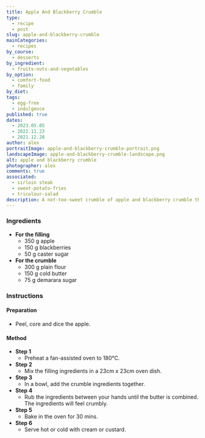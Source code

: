 ```yaml
---
title: Apple And Blackberry Crumble
type:
  - recipe
  - post
slug: apple-and-blackberry-crumble
mainCategories:
  - recipes
by_course:
  - desserts
by_ingredient:
  - fruits-nuts-and-vegetables
by_option:
  - comfort-food
  - family
by_diet:
tags:
  - egg-free
  - indulgence
published: true
dates:
  - 2023.05.05
  - 2022.11.23
  - 2021.12.28
author: alex
portraitImage: apple-and-blackberry-crumble-portrait.png
landscapeImage: apple-and-blackberry-crumble-landscape.png
alt: apple and blackberry crumble
photographer: alex
comments: true
associated:
  - sirloin steak
  - sweet-potato-fries
  - tricolour-salad
description: A not-too-sweet crumble of apple and blackberry crumble that's delicious every time! Adults and visitors love it!
---
```


<Ingredients>

### Ingredients

- **For the filling**
  - 350 g apple
  - 150 g blackberries
  - 50 g caster sugar
- **For the crumble**
  - 300 g plain flour
  - 150 g cold butter
  - 75 g demarara sugar

</Ingredients>

<Instructions>

### Instructions

#### Preparation

- Peel, core and dice the apple.

#### Method

- **Step 1**
  - Preheat a fan-assisted oven to 180°C.
- **Step 2**
  - Mix the filling ingredients in a 23cm x 23cm oven dish.
- **Step 3**
  - In a bowl, add the crumble ingredients together.
- **Step 4**
  - Rub the ingredients between your hands until the butter is combined. The ingredients will feel crumbly.
- **Step 5**
  - Bake in the oven for 30 mins.
- **Step 6**
  - Serve hot or cold with cream or custard.

</Instructions>
